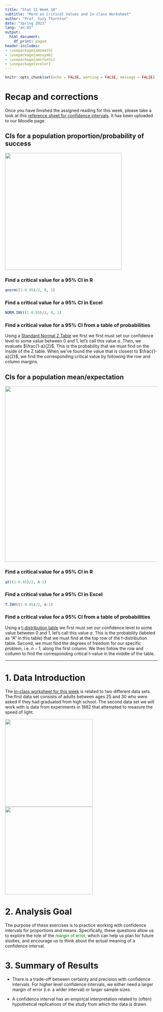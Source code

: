 ```yaml
---
title: "Stat 11 Week 10"
subtitle: "More on Critical Values and In-class Worksheet" 
author: "Prof. Suzy Thornton"
date: "Spring 2023"
lang: "en-US"
output:
  html_document:
    df_print: paged
header-includes:
- \usepackage{amsmath}
- \usepackage{amssymb}
- \usepackage{amsfonts}
- \usepackage{xcolor}
---
```


```r
knitr::opts_chunk$set(echo = FALSE, warning = FALSE, message = FALSE)
```


# Recap and corrections

Once you have finished the assigned reading for this week, please take a look at this [reference sheet for confidence intervals](https://profsuzy.github.io/Stat11/Cheat-sheet-4.html). It has been uploaded to our Moodle page. 

## CIs for a population proportion/probability of success

![](./images/wk10-normal-crit-val.png){width=4in}

### Find a critical value for a 95% CI in R 

```r
qnorm((1-0.95)/2, 0, 1)
```

### Find a critical value for a 95% CI in Excel 

```r
NORM.INV((1-0.95)/2, 0, 1)
```

### Find a critical value for a 95% CI from a table of probabilities 

Using a [Standard Normal Z Table](https://profsuzy.github.io/Stat11/Standard-Normal-Ztable.pdf) we first we first must set our confidence level to some value between $0$ and $1$, let's call this value $a$. Then, we evaluate $\frac{1-a}{2}$. This is the probability that we must find on the inside of the Z table. When we've found the value that is closest to $\frac{1-a}{2}$, we find the corresponding critical value by following the row and column margins. 


## CIs for a population mean/expectation

![](./images/wk10-studt.png){width=6in} 

### Find a critical value for a 95% CI in R 

```r
qt((1-0.95)/2, n-1)
```

### Find a critical value for a 95% CI in Excel 

```r
T.INV((1-0.95)/2, n-1)
```

### Find a critical value for a 95% CI from a table of probabilities 

Using a [t-distribution table](https://profsuzy.github.io/Stat11/t-distribution-table.pdf) we first must set our confidence level to some value between $0$ and $1$, let's call this value $a$. This is the probability (labeled as "A" in this table) that we must find at the top row of the t-distribution table. Second, we must find the degrees of freedom for our specific problem, i.e. $n-1$, along the first column. We then follow the row and collumn to find the corresponding critical t-value in the middle of the table. 

***

# 1. Data Introduction 

The [in-class worksheet for this week](https://profsuzy.github.io/Stat11/wk10-wksheet.html) is related to two different data sets. The first data set consists of adults between ages $25$ and $30$ who were asked if they had graduated from high school. The second data set we will work with is data from experiments in 1882 that attempted to measure the speed of light.

![](./images/wk10-graduation.png){height=3in} ![](./images/wk10-speed-of-light.png){height=3in}


# 2. Analysis Goal  

The purpose of these exercises is to practice working with confidence intervals for proportions and means. Specifically, these questions allow us to explore the role of the <span style="color:green">margin of error</span>, which can help us plan for future studies, and encourage us to think about the actual meaning of a confidence interval. 


# 3. Summary of Results  

* There is a trade-off between certainty and precision with confidence intervals. For higher level confidence intervals, we either need a larger margin of error (i.e. a wider interval) or larger sample sizes. 

* A confidence interval has an empirical interpretation related to (often) hypothetical replications of the study from which the data is drawn. 





